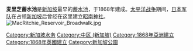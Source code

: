 {{expand|time=2014-10-14T06:56:51+00:00}}
{{unreferenced|time=2014-10-14T06:56:51+00:00}}
'''麦里芝蓄水池'''是[[新加坡|新加坡]]最早的[[蓄水池|蓄水池]]，于1868年建成。[[太平洋战争|太平洋战争]]期间，[[日本军队|日本军队]]在占领[[新加坡|新加坡]]后曾经在这里建立[[昭南神社|昭南神社]]。
[[File:MacRitchie_Reservoir_Broadwalk.jpg|thumb]]

[[Category:新加坡水务|Category:新加坡水务]]
[[Category:中区_(新加坡)|Category:中区 (新加坡)]]
[[Category:1868年亞洲建立|Category:1868年亞洲建立]]
[[Category:1868年英國建立|Category:1868年英國建立]]
[[Category:新加坡公園|Category:新加坡公園]]